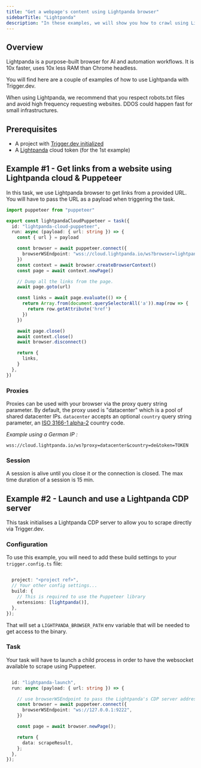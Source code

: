 ```yaml
---
title: "Get a webpage's content using Lightpanda browser"
sidebarTitle: "Lightpanda"
description: "In these examples, we will show you how to crawl using Lightpanda browser and Trigger.dev."
---
```


## Overview

Lightpanda is a purpose-built browser for AI and automation workflows. It is 10x faster, uses 10x less RAM than Chrome headless.

You will find here are a couple of examples of how to use Lightpanda with Trigger.dev.

<Warning>
  When using Lightpanda, we recommend that you respect robots.txt files and avoid high frequency requesting websites.
  DDOS could happen fast for small infrastructures.
</Warning>

## Prerequisites

- A project with [Trigger.dev initialized](/quick-start)
- A [Lightpanda](https://lightpanda.io/) cloud token (for the 1st example)

## Example \#1 - Get links from a website using Lightpanda cloud & Puppeteer

In this task, we use Lightpanda browser to get links from a provided URL.
You will have to pass the URL as a payload when triggering the task.

```ts trigger/lightpanda-cloud-puppeteer.ts
import puppeteer from "puppeteer"

export const lightpandaCloudPuppeteer = task({
  id: "lightpanda-cloud-puppeteer",
  run: async (payload: { url: string }) => {
    const { url } = payload

    const browser = await puppeteer.connect({
      browserWSEndpoint: "wss://cloud.lightpanda.io/ws?browser=lightpanda&token=TOKEN",
    })
    const context = await browser.createBrowserContext()
    const page = await context.newPage()

    // Dump all the links from the page.
    await page.goto(url)

    const links = await page.evaluate(() => {
      return Array.from(document.querySelectorAll('a')).map(row => {
        return row.getAttribute('href')
      })
    })

    await page.close()
    await context.close()
    await browser.disconnect()

    return {
      links,
    }
  },
})
```
### Proxies

Proxies can be used with your browser via the proxy query string parameter. By default, the proxy used is "datacenter" which is a pool of shared datacenter IPs.
`datacenter` accepts an optional `country` query string parameter, an [ISO 3166-1 alpha-2](https://en.wikipedia.org/wiki/ISO_3166-1_alpha-2) country code.

_Example using a German IP :_

```wss://cloud.lightpanda.io/ws?proxy=datacenter&country=de&token=TOKEN```



### Session
A session is alive until you close it or the connection is closed. The max time duration of a session is 15 min.


## Example \#2 - Launch and use a Lightpanda CDP server

This task initialises a Lightpanda CDP server to allow you to scrape directly via Trigger.dev.

### Configuration

To use this example, you will need to add these build settings to your `trigger.config.ts` file:

```ts trigger.config.ts

  project: "<project ref>",
  // Your other config settings...
  build: {
    // This is required to use the Puppeteer library
    extensions: [lightpanda()],
  },
});
```
That will set a `LIGHTPANDA_BROWSER_PATH` env variable that will be needed to get access to the binary.

### Task

Your task will have to launch a child process in order to have the websocket available to scrape using Puppeteer.

```ts trigger/lightpandaLaunch.ts

  id: "lightpanda-launch",
  run: async (payload: { url: string }) => {

    // use browserWSEndpoint to pass the Lightpanda's CDP server address.
    const browser = await puppeteer.connect({
      browserWSEndpoint: "ws://127.0.0.1:9222",
    })

    const page = await browser.newPage();

    return {
      data: scrapeResult,
    };
  },
});
```
